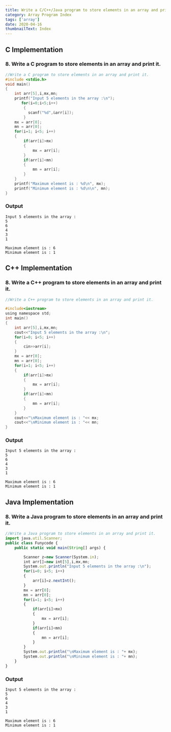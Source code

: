 ```yaml
---
title: Write a C/C++/Java program to store elements in an array and print it.
category: Array Program Index
tags: ['array']
date: 2020-04-16
thumbnailText: Index
---
```


## C Implementation
### 8. Write a C program to store elements in an array and print it.
```c
//Write a C program to store elements in an array and print it.
#include <stdio.h>
void main()
{
    int arr[5],i,mx,mn;
    printf("Input 5 elements in the array :\n");
       for(i=0;i<5;i++)
        {
          scanf("%d",&arr[i]);
        }
    mx = arr[0];
    mn = arr[0];
    for(i=1; i<5; i++)
    {
        if(arr[i]>mx)
        {
            mx = arr[i];
        }
        if(arr[i]<mn)
        {
            mn = arr[i];
        }
    }
    printf("Maximum element is : %d\n", mx);
    printf("Minimum element is : %d\n\n", mn);
}
```
### Output
```
Input 5 elements in the array :
5
6
4
3
1

Maximum element is : 6
Minimum element is : 1
```
## C++ Implementation
### 8. Write a C++ program to store elements in an array and print it.
```c
//Write a C++ program to store elements in an array and print it.

#include<iostream>
using namespace std;
int main()
{
    int arr[5],i,mx,mn;
    cout<<"Input 5 elements in the array :\n";
    for(i=0; i<5; i++)
    {
        cin>>arr[i];
    }
    mx = arr[0];
    mn = arr[0];
    for(i=1; i<5; i++)
    {
        if(arr[i]>mx)
        {
            mx = arr[i];
        }
        if(arr[i]<mn)
        {
            mn = arr[i];
        }
    }
    cout<<"\nMaximum element is : "<< mx;
    cout<<"\nMinimum element is : "<< mn;
}
```
### Output
```
Input 5 elements in the array :
5
6
4
3
1

Maximum element is : 6
Minimum element is : 1
```

## Java Implementation
### 8. Write a Java program to store elements in an array and print it.
```js
//Write a Java program to store elements in an array and print it.
import java.util.Scanner;
public class Funycode {
    public static void main(String[] args) {

        Scanner z=new Scanner(System.in);
        int arr[]=new int[5],i,mx,mn;
        System.out.println("Input 5 elements in the array :\n");
        for(i=0; i<5; i++)
        {
            arr[i]=z.nextInt();
        }
        mx = arr[0];
        mn = arr[0];
        for(i=1; i<5; i++)
        {
            if(arr[i]>mx)
            {
                mx = arr[i];
            }
            if(arr[i]<mn)
            {
                mn = arr[i];
            }
        }
        System.out.println("\nMaximum element is : "+ mx);
        System.out.println("\nMinimum element is : "+ mn);
    }
}
```
### Output
```
Input 5 elements in the array :
5
6
4
3
1

Maximum element is : 6
Minimum element is : 1
```
